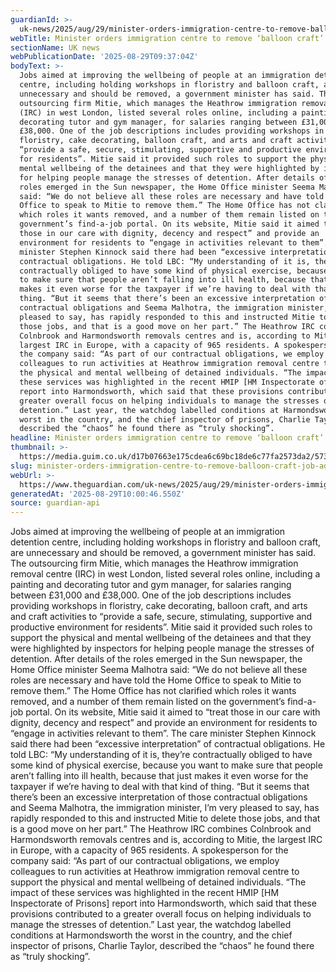 ```yaml
---
guardianId: >-
  uk-news/2025/aug/29/minister-orders-immigration-centre-to-remove-balloon-craft-job-ads
webTitle: Minister orders immigration centre to remove ‘balloon craft’ job ads
sectionName: UK news
webPublicationDate: '2025-08-29T09:37:04Z'
bodyText: >-
  Jobs aimed at improving the wellbeing of people at an immigration detention
  centre, including holding workshops in floristry and balloon craft, are
  unnecessary and should be removed, a government minister has said. The
  outsourcing firm Mitie, which manages the Heathrow immigration removal centre
  (IRC) in west London, listed several roles online, including a painting and
  decorating tutor and gym manager, for salaries ranging between £31,000 and
  £38,000. One of the job descriptions includes providing workshops in
  floristry, cake decorating, balloon craft, and arts and craft activities to
  “provide a safe, secure, stimulating, supportive and productive environment
  for residents”. Mitie said it provided such roles to support the physical and
  mental wellbeing of the detainees and that they were highlighted by inspectors
  for helping people manage the stresses of detention. After details of the
  roles emerged in the Sun newspaper, the Home Office minister Seema Malhotra
  said: “We do not believe all these roles are necessary and have told the Home
  Office to speak to Mitie to remove them.” The Home Office has not clarified
  which roles it wants removed, and a number of them remain listed on the
  government’s find-a-job portal. On its website, Mitie said it aimed to “treat
  those in our care with dignity, decency and respect” and provide an
  environment for residents to “engage in activities relevant to them”. The care
  minister Stephen Kinnock said there had been “excessive interpretation” of
  contractual obligations. He told LBC: “My understanding of it is, they’re
  contractually obliged to have some kind of physical exercise, because you want
  to make sure that people aren’t falling into ill health, because that just
  makes it even worse for the taxpayer if we’re having to deal with that kind of
  thing. “But it seems that there’s been an excessive interpretation of those
  contractual obligations and Seema Malhotra, the immigration minister, I’m very
  pleased to say, has rapidly responded to this and instructed Mitie to delete
  those jobs, and that is a good move on her part.” The Heathrow IRC combines
  Colnbrook and Harmondsworth removals centres and is, according to Mitie, the
  largest IRC in Europe, with a capacity of 965 residents. A spokesperson for
  the company said: “As part of our contractual obligations, we employ
  colleagues to run activities at Heathrow immigration removal centre to support
  the physical and mental wellbeing of detained individuals. “The impact of
  these services was highlighted in the recent HMIP [HM Inspectorate of Prisons]
  report into Harmondsworth, which said that these provisions contributed to a
  greater overall focus on helping individuals to manage the stresses of
  detention.” Last year, the watchdog labelled conditions at Harmondsworth the
  worst in the country, and the chief inspector of prisons, Charlie Taylor,
  described the “chaos” he found there as “truly shocking”.
headline: Minister orders immigration centre to remove ‘balloon craft’ job ads
thumbnail: >-
  https://media.guim.co.uk/d17b07663e175cdea6c69bc18de6c77fa2573da2/573_0_4621_3697/500.jpg
slug: minister-orders-immigration-centre-to-remove-balloon-craft-job-ads
webUrl: >-
  https://www.theguardian.com/uk-news/2025/aug/29/minister-orders-immigration-centre-to-remove-balloon-craft-job-ads
generatedAt: '2025-08-29T10:00:46.550Z'
source: guardian-api
---
```

Jobs aimed at improving the wellbeing of people at an immigration detention centre, including holding workshops in floristry and balloon craft, are unnecessary and should be removed, a government minister has said. The outsourcing firm Mitie, which manages the Heathrow immigration removal centre (IRC) in west London, listed several roles online, including a painting and decorating tutor and gym manager, for salaries ranging between £31,000 and £38,000. One of the job descriptions includes providing workshops in floristry, cake decorating, balloon craft, and arts and craft activities to “provide a safe, secure, stimulating, supportive and productive environment for residents”. Mitie said it provided such roles to support the physical and mental wellbeing of the detainees and that they were highlighted by inspectors for helping people manage the stresses of detention. After details of the roles emerged in the Sun newspaper, the Home Office minister Seema Malhotra said: “We do not believe all these roles are necessary and have told the Home Office to speak to Mitie to remove them.” The Home Office has not clarified which roles it wants removed, and a number of them remain listed on the government’s find-a-job portal. On its website, Mitie said it aimed to “treat those in our care with dignity, decency and respect” and provide an environment for residents to “engage in activities relevant to them”. The care minister Stephen Kinnock said there had been “excessive interpretation” of contractual obligations. He told LBC: “My understanding of it is, they’re contractually obliged to have some kind of physical exercise, because you want to make sure that people aren’t falling into ill health, because that just makes it even worse for the taxpayer if we’re having to deal with that kind of thing. “But it seems that there’s been an excessive interpretation of those contractual obligations and Seema Malhotra, the immigration minister, I’m very pleased to say, has rapidly responded to this and instructed Mitie to delete those jobs, and that is a good move on her part.” The Heathrow IRC combines Colnbrook and Harmondsworth removals centres and is, according to Mitie, the largest IRC in Europe, with a capacity of 965 residents. A spokesperson for the company said: “As part of our contractual obligations, we employ colleagues to run activities at Heathrow immigration removal centre to support the physical and mental wellbeing of detained individuals. “The impact of these services was highlighted in the recent HMIP [HM Inspectorate of Prisons] report into Harmondsworth, which said that these provisions contributed to a greater overall focus on helping individuals to manage the stresses of detention.” Last year, the watchdog labelled conditions at Harmondsworth the worst in the country, and the chief inspector of prisons, Charlie Taylor, described the “chaos” he found there as “truly shocking”.
